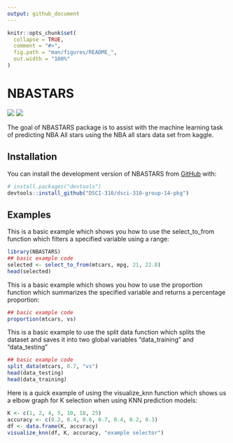 ```yaml
---
output: github_document
---
```


<!-- README.md is generated from README.Rmd. Please edit that file -->

```r
knitr::opts_chunk$set(
  collapse = TRUE,
  comment = "#>",
  fig.path = "man/figures/README_",
  out.width = "100%"
)
```

# NBASTARS

<!-- badges: start -->
![](https://github.com/DSCI-310/dsci-310-group-14-pkg/actions/workflows/test-coverage.yaml/badge.svg)
![](https://codecov.io/github/DSCI-310/dsci-310-group-14-pkg/branch/Badge/graph/badge.svg)
<!-- badges: end -->

The goal of NBASTARS package is to assist with the machine learning task of predicting NBA All stars using the NBA all stars data set from kaggle.

## Installation

You can install the development version of NBASTARS from [GitHub](https://github.com/DSCI-310/dsci-310-group-14-pkg) with:

``` r
# install.packages("devtools")
devtools::install_github("DSCI-310/dsci-310-group-14-pkg")
```

## Examples

This is a basic example which shows you how to use the select_to_from function which filters a specified variable using a range:

```r
library(NBASTARS)
## basic example code
selected <- select_to_from(mtcars, mpg, 21, 22.8)
head(selected)
```

This is a basic example which shows you how to use the proportion function which summarizes the specified variable and returns a percentage proportion:

```r
## basic example code
proportion(mtcars, vs)
```
This is a basic example to use the split data function which splits the dataset and saves it into two global variables "data_training" and "data_testing"

```r
## basic example code
split_data(mtcars, 0.7, "vs")
head(data_testing)
head(data_training)
```

Here is a quick example of using the visualize_knn function which shows us a elbow graph for K selection when using KNN prediction models:

```r
K <- c(1, 2, 4, 5, 10, 18, 25)
accuracy <- c(0.2, 0.4, 0.6, 0.7, 0.4, 0.2, 0.3)
df <- data.frame(K, accuracy)
visualize_knn(df, K, accuracy, "example selector")
```




